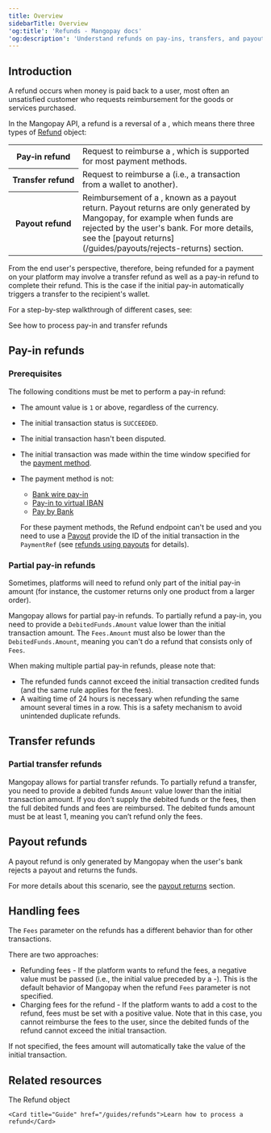 ```yaml
---
title: Overview
sidebarTitle: Overview 
'og:title': 'Refunds - Mangopay docs'  
'og:description': 'Understand refunds on pay-ins, transfers, and payouts, to help provide a seamless payment experience'
---
```

  

## Introduction  

A refund occurs when money is paid back to a user, most often an unsatisfied customer who requests reimbursement for the goods or services purchased.  

In the Mangopay API, a refund is a reversal of a <Transaction content="transaction" />, which means there three types of [Refund](/api-reference/refunds/refund-object) object:

<table class="header-column">
  <tbody>
    <tr>
      <th class="header">Pay&#8209;in&nbsp;refund</th>
      <td class="table-content">
        Request to reimburse a <PayIn content="pay-in" />, which is supported for most payment methods.  
      </td>
    </tr>
    <tr>
      <th class="header">Transfer&nbsp;refund</th>
      <td class="table-content">
        Request to reimburse a <Transfer content="transfer" /> (i.e., a transaction from a wallet to another).        
      </td>
    </tr>
    <tr>
      <th class="header">Payout&nbsp;refund</th>
      <td class="table-content">
        Reimbursement of a <Payout content="payout" />, known as a payout return. Payout returns are only generated by Mangopay, for example when funds are rejected by the user's bank. For more details, see the [payout returns](/guides/payouts/rejects-returns) section.
      </td>
    </tr>
  </tbody>
</table>

From the end user's perspective, therefore, being refunded for a payment on your platform may involve a transfer refund as well as a pay-in refund to complete their refund. This is the case if the initial pay-in automatically triggers a transfer to the recipient's wallet.

For a step-by-step walkthrough of different cases, see:

<Card title="How to" href="/guides/refunds/how-to">
See how to process pay-in and transfer refunds
</Card>  

## Pay-in refunds  

### Prerequisites  

The following conditions must be met to perform a pay-in refund:  
- The amount value is `1` or above, regardless of the currency.
- The initial transaction status is `SUCCEEDED`.  
- The initial transaction hasn't been disputed.
- The initial transaction was made within the time window specified for the [payment method](/guides/payment-methods).
- The payment method is not: 
  - [Bank wire pay-in](/api-reference/bank-wire-payins/create-bank-wire-payin)
  - [Pay-in to virtual IBAN](/api-reference/virtual-accounts/view-payin-external-instruction)
  - [Pay by Bank](/api-reference/pay-by-bank/create-pay-by-bank-payin)
  
  For these payment methods, the Refund endpoint can't be used and you need to use a [Payout](/api-reference/payouts/create-payout) provide the ID of the initial transaction in the `PaymentRef` (see [refunds using payouts](/guides/payouts/integration#refunds-using-payouts) for details).

### Partial pay-in refunds  

Sometimes, platforms will need to refund only part of the initial pay-in amount (for instance, the customer returns only one product from a larger order).  

Mangopay allows for partial pay-in refunds. To partially refund a pay-in, you need to provide a `DebitedFunds.Amount` value lower than the initial transaction amount. The `Fees.Amount` must also be lower than the `DebitedFunds.Amount`, meaning you can't do a refund that consists only of `Fees`.

When making multiple partial pay-in refunds, please note that:  
- The refunded funds cannot exceed the initial transaction credited funds (and the same rule applies for the fees).  
- A waiting time of 24 hours is necessary when refunding the same amount several times in a row. This is a safety mechanism to avoid unintended duplicate refunds.

## Transfer refunds  

### Partial transfer refunds  

Mangopay allows for partial transfer refunds. To partially refund a transfer, you need to provide a debited funds `Amount` value lower than the initial transaction amount. If you don’t supply the debited funds or the fees, then the full debited funds and fees are reimbursed. The debited funds amount must be at least 1, meaning you can’t refund only the fees.  

## Payout refunds  

A payout refund is only generated by Mangopay when the user's bank rejects a payout and returns the funds.

For more details about this scenario, see the [payout returns](/guides/payouts/rejects-returns) section.

## Handling fees  

The `Fees` parameter on the refunds has a different behavior than for other transactions.  

There are two approaches:  
- Refunding fees - If the platform wants to refund the fees, a negative value must be passed (i.e., the initial value preceded by a -). This is the default behavior of Mangopay when the refund `Fees` parameter is not specified.  
- Charging fees for the refund - If the platform wants to add a cost to the refund, fees must be set with a positive value. Note that in this case, you cannot reimburse the fees to the user, since the debited funds of the refund cannot exceed the initial transaction.  

If not specified, the fees amount will automatically take the value of the initial transaction.  

## Related resources  

<CardGroup cols={2}>
    <Card title="Endpoint" href="/api-reference/refunds/refund-object">The Refund object</Card>  

    <Card title="Guide" href="/guides/refunds">Learn how to process a refund</Card>
</CardGroup>